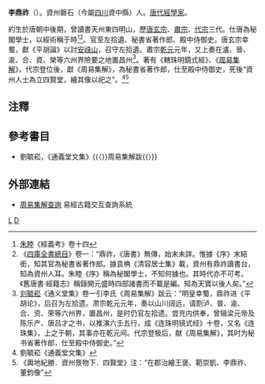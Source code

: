 '''李鼎祚'''（{{bd|?||?||}}）。資州磐石（今屬[[四川|四川]]資中縣）人。[[唐代|唐代]][[經學家|經學家]]。

約生於唐朝中後期，曾讀書天州東四明山，歷[[唐玄宗|唐玄宗]]、[[唐肅宗|肅宗]]、[[唐代宗|代宗]]三代。仕唐為秘閣學士，以經術稱于時<ref>[[朱睦|朱睦]]《經義考》卷十四</ref><ref>《[[四庫全書總目|四庫全書總目]]》卷一：“鼎祚，《唐書》無傳，始末未詳。惟據《序》末結銜，知其官為秘書省著作郎。據袁桷《清容居士集》載，資州有鼎祚讀書台，知為資州人耳。朱睦《序》稱為秘閣學士，不知何據也。其時代亦不可考。《舊唐書·經籍志》稱錄開元盛時四部諸書而不載是編。知為天寶以後人矣。”</ref>。官至左拾遺、秘書省著作郎、殿中侍御史。唐玄宗幸蜀，獻《平胡論》以討[[安祿山|安祿山]]，召守左拾遺。肅宗[[乾元_(唐朝)|乾元]]元年，又上奏在瀘、晉、渝、合、資、榮等六州界險要之地置昌州<ref>[[刘毓崧|刘毓崧]]《通义堂集》卷一引李氏《周易集解》跋云：“明皇幸蜀，鼎祚进《平胡论》，后召为左拾遗。肃宗乾元元年，奏以山川阔远，请割泸、普、渝、合、资、荣等六州界，置昌州，是时仍官左拾遗。尝充内供奉，曾辑梁元帝及陈乐产、唐吕才之书，以推演六壬五行，成《连珠明镜式经》十卷，又名《连珠集》，上之于朝，其事亦在乾元间。代宗登极后，献《周易集解》，其时为秘书省著作郎，仕至殿中侍御史。”</ref>。著有《轄珠明鏡式經》、《[[周易集解|周易集解]]》，代宗登位後，獻《周易集解》，為秘書省著作郎，仕至殿中侍御史，死後“資州人士為立四賢堂，繪其像以祀之”。<ref>劉毓崧《通義堂文集》</ref><ref>《輿地紀勝．資州景物下．四賢堂》注：“在郡治繪王褒、範崇凱、李鼎祚、董鈞像”</ref>

==注釋==
{{reflist|2}}

==參考書目==
* 劉毓崧，《通義堂文集》{{〈}}周易集解跋{{〉}}

== 外部連結 ==
{{wikiquote}}
* [http://yijing.cdict.info/yijing_gj.php 周易集解查詢] {{Wayback|url=http://yijing.cdict.info/yijing_gj.php |date=20191129044102 }} 易經古籍交互查詢系統


[[Category:唐朝經學家|L]]
[[Category:李姓|D]]
